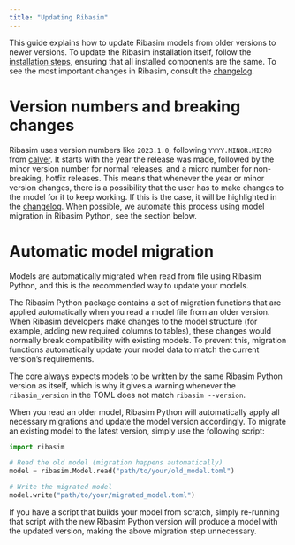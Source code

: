```yaml
---
title: "Updating Ribasim"
---
```


This guide explains how to update Ribasim models from older versions to newer versions.
To update the Ribasim installation itself, follow the [installation steps](/install.qmd), ensuring that all installed components are the same.
To see the most important changes in Ribasim, consult the [changelog](/changelog.qmd).

# Version numbers and breaking changes

Ribasim uses version numbers like `2023.1.0`, following `YYYY.MINOR.MICRO` from [calver](https://calver.org/).
It starts with the year the release was made, followed by the minor version number for normal releases, and a micro number for non-breaking, hotfix releases.
This means that whenever the year or minor version changes, there is a possibility that the user has to make changes to the model for it to keep working.
If this is the case, it will be highlighted in the [changelog](/changelog.qmd).
When possible, we automate this process using model migration in Ribasim Python, see the section below.

# Automatic model migration

Models are automatically migrated when read from file using Ribasim Python, and this is the recommended way to update your models.

The Ribasim Python package contains a set of migration functions that are applied automatically when you read a model file from an older version.
When Ribasim developers make changes to the model structure (for example, adding new required columns to tables), these changes would normally break compatibility with existing models.
To prevent this, migration functions automatically update your model data to match the current version's requirements.

The core always expects models to be written by the same Ribasim Python version as itself, which is why it gives a warning whenever the `ribasim_version` in the TOML does not match `ribasim --version`.

When you read an older model, Ribasim Python will automatically apply all necessary migrations and update the model version accordingly.
To migrate an existing model to the latest version, simply use the following script:

```python
import ribasim

# Read the old model (migration happens automatically)
model = ribasim.Model.read("path/to/your/old_model.toml")

# Write the migrated model
model.write("path/to/your/migrated_model.toml")
```

If you have a script that builds your model from scratch, simply re-running that script with the new Ribasim Python version will produce a model with the updated version, making the above migration step unnecessary.
